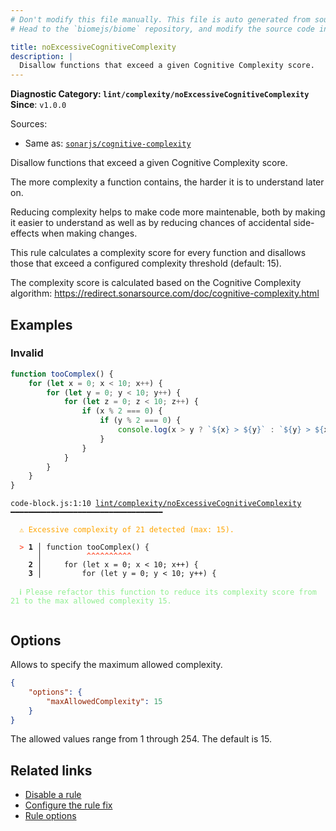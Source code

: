 ```yaml
---
# Don't modify this file manually. This file is auto generated from source, and you will lose your changes next time the website is built.
# Head to the `biomejs/biome` repository, and modify the source code in there.

title: noExcessiveCognitiveComplexity
description: |
  Disallow functions that exceed a given Cognitive Complexity score.
---
```


**Diagnostic Category: `lint/complexity/noExcessiveCognitiveComplexity`**
<Tabs>
<TabItem label="JavaScript (and super languages)" icon="seti:javascript">
**Since**: `v1.0.0`

Sources: 
- Same as: <a href="https://github.com/SonarSource/eslint-plugin-sonarjs/blob/HEAD/docs/rules/cognitive-complexity.md" target="_blank"><code>sonarjs/cognitive-complexity</code></a>

Disallow functions that exceed a given Cognitive Complexity score.

The more complexity a function contains, the harder it is to understand
later on.

Reducing complexity helps to make code more maintenable, both by making
it easier to understand as well as by reducing chances of accidental
side-effects when making changes.

This rule calculates a complexity score for every function and disallows
those that exceed a configured complexity threshold (default: 15).

The complexity score is calculated based on the Cognitive Complexity
algorithm: https://redirect.sonarsource.com/doc/cognitive-complexity.html

## Examples

### Invalid

```js
function tooComplex() {
    for (let x = 0; x < 10; x++) {
        for (let y = 0; y < 10; y++) {
            for (let z = 0; z < 10; z++) {
                if (x % 2 === 0) {
                    if (y % 2 === 0) {
                        console.log(x > y ? `${x} > ${y}` : `${y} > ${x}`);
                    }
                }
            }
        }
    }
}
```

<pre class="language-text"><code class="language-text">code-block.js:1:10 <a href="https://biomejs.dev/linter/rules/no-excessive-cognitive-complexity">lint/complexity/noExcessiveCognitiveComplexity</a> ━━━━━━━━━━━━━━━━━━━━━━━━━━━━━━━━━━<br /><br />  <strong><span style="color: Orange;">⚠</span></strong> <span style="color: Orange;">Excessive complexity of 21 detected (max: 15).</span><br />  <br />  <strong><span style="color: Tomato;">&gt;</span></strong> <strong>1 │ </strong>function tooComplex() &#123;<br />   <strong>   │ </strong>         <strong><span style="color: Tomato;">^</span></strong><strong><span style="color: Tomato;">^</span></strong><strong><span style="color: Tomato;">^</span></strong><strong><span style="color: Tomato;">^</span></strong><strong><span style="color: Tomato;">^</span></strong><strong><span style="color: Tomato;">^</span></strong><strong><span style="color: Tomato;">^</span></strong><strong><span style="color: Tomato;">^</span></strong><strong><span style="color: Tomato;">^</span></strong><strong><span style="color: Tomato;">^</span></strong><br />    <strong>2 │ </strong>    for (let x = 0; x &lt; 10; x++) &#123;<br />    <strong>3 │ </strong>        for (let y = 0; y &lt; 10; y++) &#123;<br />  <br />  <strong><span style="color: lightgreen;">ℹ</span></strong> <span style="color: lightgreen;">Please refactor this function to reduce its complexity score from 21 to the max allowed complexity 15.</span><br />  <br /></code></pre>

## Options

Allows to specify the maximum allowed complexity.

```json
{
    "options": {
        "maxAllowedComplexity": 15
    }
}
```

The allowed values range from 1 through 254. The default is 15.

## Related links

- [Disable a rule](/linter/#disable-a-lint-rule)
- [Configure the rule fix](/linter#configure-the-rule-fix)
- [Rule options](/linter/#rule-options)

</TabItem>
</Tabs>

